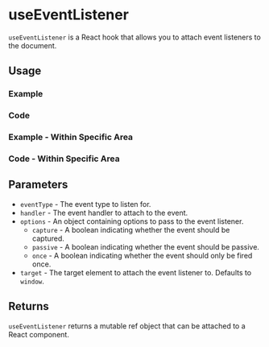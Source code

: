 

<Meta of={allStories} />

# useEventListener

`useEventListener` is a React hook that allows you to attach event listeners to the document.

## Usage

### Example

<Canvas of={allStories.Usage} />

### Code

<Source of={allStories.Usage} />

### Example - Within Specific Area

<Canvas of={allStories.UsageWithinTheBox} />

### Code - Within Specific Area

<Source of={allStories.UsageWithinTheBox} />

## Parameters

- `eventType` - The event type to listen for.
- `handler` - The event handler to attach to the event.
- `options` - An object containing options to pass to the event listener.
  - `capture` - A boolean indicating whether the event should be captured.
  - `passive` - A boolean indicating whether the event should be passive.
  - `once` - A boolean indicating whether the event should only be fired once.
- `target` - The target element to attach the event listener to. Defaults to `window`.

## Returns

`useEventListener` returns a mutable ref object that can be attached to a React component.

